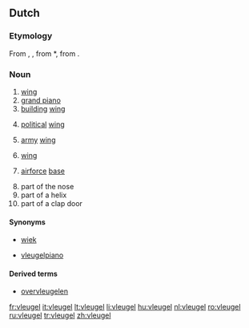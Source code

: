 ==Dutch==
===Etymology===
From {{etyl|dum|nl}} {{term|vloghel|lang=dum}}, {{term|vlueghel|lang=dum}}, from {{etyl|odt|nl}} *{{term||flugil|lang=odt}}, from {{proto|Germanic|flugilaz|lang=nl}}.

===Noun===
{{nl-noun|g=m|vleugelen|pl2=vleugels|vleugeltje}}

# [[wing]]
# [[grand piano]]
# [[building]] [[wing]]
# {{political|lang=nl}} [[political]] [[wing]]
# {{military|lang=nl}} [[army]] [[wing]]
# {{sports|lang=nl}} [[wing]]
# {{by extension|lang=nl}} [[airforce]] [[base]]
# part of the nose
# part of a helix
# part of a clap door

====Synonyms====
* {{sense|wing}} [[wiek]]
* {{sense|piano}} [[vleugelpiano]]

====Derived terms====
* [[overvleugelen]]

[[fr:vleugel]]
[[it:vleugel]]
[[lt:vleugel]]
[[li:vleugel]]
[[hu:vleugel]]
[[nl:vleugel]]
[[ro:vleugel]]
[[ru:vleugel]]
[[tr:vleugel]]
[[zh:vleugel]]